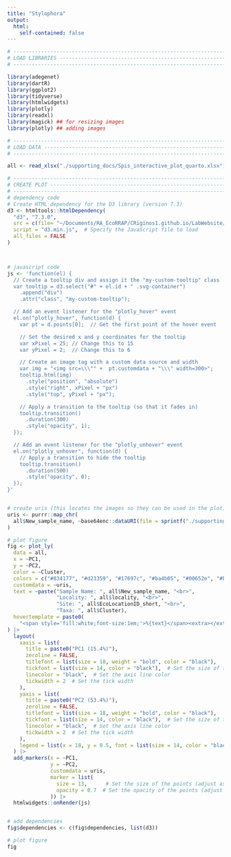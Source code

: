 ```yaml
---
title: "Stylophora"
output:
  html:
    self-contained: false
---
```


```r

# -----------------------------------------------------------------------------
# LOAD LIBRARIES --------------------------------------------------------------
# -----------------------------------------------------------------------------

library(adegenet)
library(dartR)
library(ggplot2)
library(tidyverse)
library(htmlwidgets)
library(plotly)
library(readxl)
library(magick) ## for resizing images
library(plotly) ## adding images

# -----------------------------------------------------------------------------
# LOAD DATA -------------------------------------------------------------------
# -----------------------------------------------------------------------------

all <- read_xlsx("./supporting_docs/Spis_interactive_plot_quarto.xlsx")

# -----------------------------------------------------------------------------
# CREATE PLOT -----------------------------------------------------------------
# -----------------------------------------------------------------------------
# dependency code
# Create HTML dependency for the D3 library (version 7.3)
d3 <- htmltools::htmlDependency(
  "d3", "7.3.0",
  src = c(file= "~/Documents/RA_EcoRRAP/CRiginos1.github.io/LabWebsite/supporting_docs"),  # Specify the absolute path for D3 library on local computer
  script = "d3.min.js",  # Specify the JavaScript file to load
  all_files = FALSE
)



# javascript code 
js <- 'function(el) {
  // Create a tooltip div and assign it the "my-custom-tooltip" class
  var tooltip = d3.select("#" + el.id + " .svg-container")
    .append("div")
    .attr("class", "my-custom-tooltip");

  // Add an event listener for the "plotly_hover" event
  el.on("plotly_hover", function(d) {
    var pt = d.points[0];  // Get the first point of the hover event

    // Set the desired x and y coordinates for the tooltip
    var xPixel = 25; // Change this to 15
    var yPixel = 2;  // Change this to 6

    // Create an image tag with a custom data source and width
    var img = "<img src=\\\"" +  pt.customdata + "\\\" width=300>";
    tooltip.html(img)
      .style("position", "absolute")
      .style("right", xPixel + "px")
      .style("top", yPixel + "px");

    // Apply a transition to the tooltip (so that it fades in)
    tooltip.transition()
      .duration(300)
      .style("opacity", 1);
  });

  // Add an event listener for the "plotly_unhover" event
  el.on("plotly_unhover", function(d) {
    // Apply a transition to hide the tooltip
    tooltip.transition()
      .duration(500)
      .style("opacity", 0);
  });
}'


# create uris (this locates the images so they can be used in the plot)
uris <- purrr::map_chr(
  all$New_sample_name, ~base64enc::dataURI(file = sprintf("./supporting_docs/Spis_images/%s.JPG", .x))
)

# plot figure
fig <- plot_ly(
  data = all,
  x = ~PC1,
  y = ~PC2,
  color = ~Cluster,
  colors = c("#834177", "#d23359", "#17697c", "#ba4b05", "#00652e", "#b99a2d"),
  customdata = ~uris,
  text = ~paste("Sample Name: ", all$New_sample_name, "<br>",
                "Locality: ", all$locality, "<br>",
                "Site: ", all$EcoLocationID_short, "<br>",
                "Taxa: ", all$Cluster),
  hovertemplate = paste0(
    "<span style='fill:white;font-size:1em;'>%{text}</span><extra></extra>")
) |>
  layout(
    xaxis = list(
      title = paste0("PC1 (15.4%)"), 
      zeroline = FALSE, 
      titlefont = list(size = 18, weight = "bold", color = "black"),
      tickfont = list(size = 14, color = "black"),  # Set the size of tick labels
      linecolor = "black",  # Set the axis line color
      tickwidth = 2  # Set the tick width
    ),
    yaxis = list(
      title = paste0("PC2 (53.4%)"), 
      zeroline = FALSE, 
      titlefont = list(size = 18, weight = "bold", color = "black"),
      tickfont = list(size = 14, color = "black"),  # Set the size of tick labels
      linecolor = "black",  # Set the axis line color
      tickwidth = 2  # Set the tick width
    ),
    legend = list(x = 18, y = 0.5, font = list(size = 14, color = "black"))  # Set legend font size to 18
  ) |>
  add_markers(x = ~PC1, 
              y = ~PC2, 
              customdata = uris, 
              marker = list(
                size = 13,      # Set the size of the points (adjust as needed)
                opacity = 0.7  # Set the opacity of the points (adjust as needed)
              )) |>
  htmlwidgets::onRender(js)


# add dependencies
fig$dependencies <- c(fig$dependencies, list(d3))

# plot figure
fig
```

